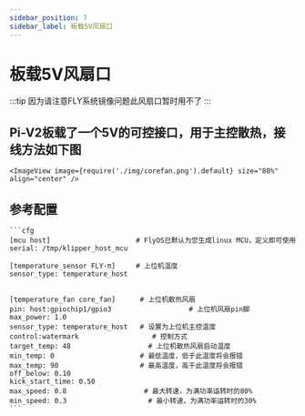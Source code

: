 ```yaml
---
sidebar_position: 7
sidebar_label: 板载5V风扇口
---
```


# 板载5V风扇口

:::tip
因为请注意FLY系统镜像问题此风扇口暂时用不了
:::

## Pi-V2板载了一个5V的可控接口，用于主控散热，接线方法如下图

    <ImageView image={require('./img/corefan.png').default} size="80%" align="center" />

## 参考配置

    ```cfg
    [mcu host]                     # FlyOS已默认为您生成linux MCU，定义即可使用           
    serial: /tmp/klipper_host_mcu 

    [temperature_sensor FLY-π]     # 上位机温度
    sensor_type: temperature_host


    [temperature_fan core_fan]      # 上位机散热风扇
    pin: host:gpiochip1/gpio3                   # 上位机风扇pin脚
    max_power: 1.0
    sensor_type: temperature_host   # 设置为上位机主控温度
    control:watermark                  # 控制方式
    target_temp: 48                   # 上位机散热风扇启动温度
    min_temp: 0                     # 最低温度，低于此温度将会报错
    max_temp: 90                    # 最高温度，高于此温度将会报错
    off_below: 0.10
    kick_start_time: 0.50
    max_speed: 0.8                   # 最大转速，为满功率运转时的80%
    min_speed: 0.3                    # 最小转速，为满功率运转时的30%
    ```